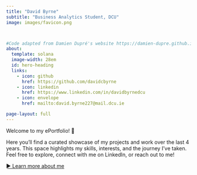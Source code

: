 ```yaml
---
title: "David Byrne"
subtitle: "Business Analytics Student, DCU"
image: images/favicon.png



#Code adapted from Damien Dupré's website https://damien-dupre.github.io/
about:
  template: solana
  image-width: 28em
  id: hero-heading
  links:
    - icon: github
      href: https://github.com/davidcbyrne
    - icon: linkedin
      href: https://www.linkedin.com/in/davidbyrnedcu
    - icon: envelope
      href: mailto:david.byrne227@mail.dcu.ie

page-layout: full
---
```

<style>
img[src="images/cv_image.jpg"] {
  border: 2px solid #2B3A67;
  border-radius: .5rem;
  box-shadow: 0 2px 8px rgba(0,0,0,0.1);
}
</style>

::: {#hero-heading}
Welcome to my ePortfolio! 👋 

Here you'll find a curated showcase of my projects and work over the last 4 years. This space highlights my skills, interests, and the journey I've taken. Feel free to explore, connect with me on LinkedIn, or reach out to me!


[► Learn more about me](about.qmd){.btn .btn-primary}

:::







